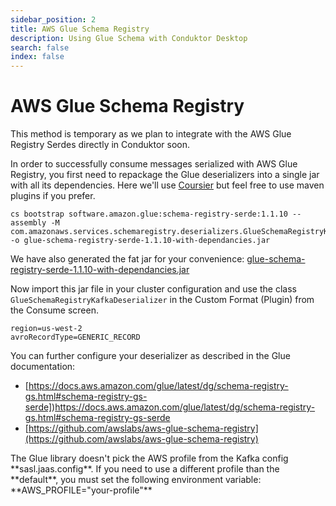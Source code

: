 ```yaml
---
sidebar_position: 2
title: AWS Glue Schema Registry
description: Using Glue Schema with Conduktor Desktop
search: false
index: false
---
```


# AWS Glue Schema Registry

<Info>
This method is temporary as we plan to integrate with the AWS Glue Registry Serdes directly in
Conduktor soon.
</Info>

In order to successfully consume messages serialized with AWS Glue Registry, you first need to repackage the Glue deserializers into a single jar with all its dependencies. Here we'll use <a href="https://get-coursier.io/docs/cli-bootstrap#assemblies" target="_blank">Coursier</a> but feel free to use maven plugins if you prefer.

```
cs bootstrap software.amazon.glue:schema-registry-serde:1.1.10 --assembly -M com.amazonaws.services.schemaregistry.deserializers.GlueSchemaRegistryKafkaDeserializer -o glue-schema-registry-serde-1.1.10-with-dependancies.jar
```

We have also generated the fat jar for your convenience: <a href="/assets/glue-schema-registry-serde-1.1.10-with-dependancies.jar">glue-schema-registry-serde-1.1.10-with-dependancies.jar</a>

Now import this jar file in your cluster configuration and use the class `GlueSchemaRegistryKafkaDeserializer` in the Custom Format (Plugin) from the Consume screen.

```
region=us-west-2
avroRecordType=GENERIC_RECORD
```

<Tip>
You can further configure your deserializer as described in the Glue documentation:

- [https://docs.aws.amazon.com/glue/latest/dg/schema-registry-gs.html#schema-registry-gs-serde])https://docs.aws.amazon.com/glue/latest/dg/schema-registry-gs.html#schema-registry-gs-serde
- [https://github.com/awslabs/aws-glue-schema-registry](https://github.com/awslabs/aws-glue-schema-registry)
</Tip>

<Warning>
The Glue library doesn't pick the AWS profile from the Kafka config
**sasl.jaas.config**. If you need to use a different profile than the
**default**, you must set the following environment variable:
**AWS_PROFILE="your-profile"**
</Warning>